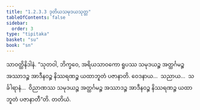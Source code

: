 ```yaml
---
title: "1.2.3.3 ဒုတိယသမုဒယသုတ္တ"
tableOfContents: false
sidebar:
  order: 3
type: "tipitaka"
basket: "su"
book: "sn"
---
```



<DynamicBreadcrumb />

<Division number="75" book="sn" e="ch" v="18" p="290">

<Paragraph number="383" book="sn">
သာဝတ္ထိနိဒါနံ. “သုတဝါ, ဘိက္ခဝေ, အရိယသာဝကော ရူပဿ သမုဒယဉ္စ အတ္ထင်္ဂမဉ္စ အဿာဒဉ္စ အာဒီနဝဉ္စ နိဿရဏဉ္စ ယထာဘူတံ ပဇာနာတိ. ဝေဒနာယ…  သညာယ…  သင်္ခါရာနံ…  ဝိညာဏဿ သမုဒယဉ္စ အတ္ထင်္ဂမဉ္စ အဿာဒဉ္စ အာဒီနဝဉ္စ နိဿရဏဉ္စ ယထာဘူတံ ပဇာနာတီ”တိ.

</Paragraph>
</Division>

<Paragraph number="384" type="center" book="sn">
တတိယံ.
</Paragraph>